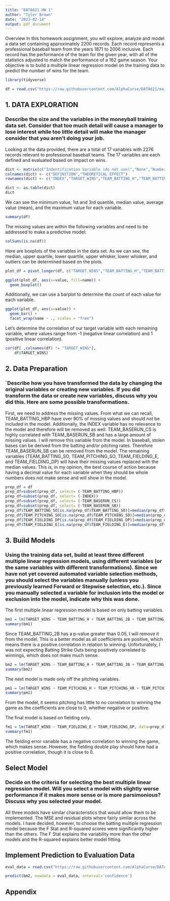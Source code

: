 ---
title: "DATA621 HW 1"
author: "Tyler Brown"
date: "2023-02-14"
output: pdf_document
---

Overview
In this homework assignment, you will explore, analyze and model a data set containing approximately 2200
records. Each record represents a professional baseball team from the years 1871 to 2006 inclusive. Each record
has the performance of the team for the given year, with all of the statistics adjusted to match the performance of
a 162 game season.
Your objective is to build a multiple linear regression model on the training data to predict the number of wins
for the team.

```{r, include=FALSE}
library(tidyverse)

df = read.csv("https://raw.githubusercontent.com/AlphaCurse/DATA621/main/moneyball-training-data.csv")
```


## 1. DATA EXPLORATION

### Describe the size and the variables in the moneyball training data set. Consider that too much detail will cause a manager to lose interest while too little detail will make the manager consider that you aren’t doing your job. 

Looking at the data provided, there are a total of 17 variables with 2276 records relevant to professional baseball teams. The 17 variables are each defined and evaluated based on impact on wins.

```{r, echo=FALSE}
dict <- matrix(c("Indentification Variable (do not use)","None","Number of wins","","Base Hits by batters (1B,2B,3B,HR)","Positive Impact on Wins","Doubles by batters (2B)", "Positive Impact on Wins","Triples by batters (3B)","Positive Impact on Wins","Homeruns by batters (4B)", "Positive Impact on Wins","Walks by batters","Positive Impact on Wins","Batters hit by pitch (get a free base)", "Positive Impact on Wins","Strikeouts by batters","Negative Impact on Wins","Stolen bases", "Positive Impact on Wins","Caught stealing", "Negative Impact on Wins","Errors", "Negative Impact on Wins","Double Plays", "Positive Impact on Wins","Walks allowed", "Negative Impact on Wins","Hits allowed", "Negative Impact on Wins","Homeruns allowed", "Negative Impact on Wins","Strikeouts by pitchers", "Positive Impact on Wins"), ncol=2, byrow=TRUE)
colnames(dict) <- c("DEFINITION","THEORETICAL EFFECT")
rownames(dict) <- c("INDEX","TARGET_WINS","TEAM_BATTING_H","TEAM_BATTING_2B","TEAM_BATTING_3B","TEAM_BATTING_4B","TEAM_BATTING_BB","TEAM_BATTING_HBP","TEAM_BATTING_SO","TEAM_BASERUN_SB","TEAM_BASERUN_CS","TEAM_FIELDING_E","TEAM_FIELDING_DP","TEAM_PITCHING_BB","TEAM_PITCHING_H","TEAM_PITCHING_HR","TEAM_PITCHING_SO")

dict <- as.table(dict)
dict
```

We can see the minimum value, 1st and 3rd quantile, median value, average value (mean), and the maximum value for each variable.
```{r, echo=FALSE}
summary(df)
```

The missing values are within the following variables and need to be addressed to make a predictive model:
```{r, echo=FALSE}
colSums(is.na(df))
```

Here are boxplots of the variables in the data set. As we can see, the median, upper quartile, lower quartile, upper whisker, lower whisker, and outliers can be determined based on the plots.
```{r, echo=FALSE}
plot_df = pivot_longer(df, c("TARGET_WINS","TEAM_BATTING_H","TEAM_BATTING_2B","TEAM_BATTING_3B","TEAM_BATTING_HR","TEAM_BATTING_BB","TEAM_BATTING_SO"))

ggplot(plot_df, aes(x=value, fill=name)) +
  geom_boxplot()
```

Additionally, we can use a barplot to determine the count of each value for each variable. 
```{r, echo=FALSE}
ggplot(plot_df, aes(x=value)) +
  geom_bar() +
  facet_wrap(name ~ ., scales = "free")
```

Let's determine the correlation of our target variable with each remaining variable, where values range from -1 (negative linear correlation) and 1 (positive linear correlation).
```{r, echo=FALSE}
cor(df[ ,colnames(df) != "TARGET_WINS"],
    df$TARGET_WINS)
```

## 2. Data Preparation

### `Describe how you have transformed the data by changing the original variables or creating new variables. If you did transform the data or create new variables, discuss why you did this. Here are some possible transformations.

First, we need to address the missing values. From what we can recall, TEAM_BATTING_HBP have over 90% of missing values and should not be included in the model. Additionally, the INDEX variable has no relevance to the model and therefore will be removed as well. TEAM_BASERUN_CS is highly correlated with TEAM_BASERUN_SB and has a large amount of missing values. I will remove this variable from the model. In baseball, stolen bases can be derived from the batting and/or pitching rates. Therefore TEAM_BASERUN_SB can be removed from the model. The remaining variables (TEAM_BATTING_SO, TEAM_PITCHING_SO, TEAM_FIELDING_E, and TEAM_FIELDING_DP) will have their missing values replaced with the median values. This is, in my opinion, the best course of action because having a decimal value for each variable when they should be whole numbers does not make sense and will show in the model.
```{r, echo=FALSE}
prep_df = df
prep_df=subset(prep_df, select= (-TEAM_BATTING_HBP))
prep_df=subset(prep_df, select= (-INDEX))
prep_df=subset(prep_df, select= (-TEAM_BASERUN_CS))
prep_df=subset(prep_df, select= (-TEAM_BASERUN_SB))
prep_df$TEAM_BATTING_SO[is.na(prep_df$TEAM_BATTING_SO)]=median(prep_df$TEAM_BATTING_SO, na.rm=TRUE)
prep_df$TEAM_PITCHING_SO[is.na(prep_df$TEAM_PITCHING_SO)]=median(prep_df$TEAM_PITCHING_SO, na.rm=TRUE)
prep_df$TEAM_FIELDING_DP[is.na(prep_df$TEAM_FIELDING_DP)]=median(prep_df$TEAM_FIELDING_DP, na.rm=TRUE)
prep_df$TEAM_FIELDING_E[is.na(prep_df$TEAM_FIELDING_E)]=median(prep_df$TEAM_FIELDING_E, na.rm=TRUE)
```

## 3. Build Models

### Using the training data set, build at least three different multiple linear regression models, using different variables (or the same variables with different transformations). Since we have not yet covered automated variable selection methods, you should select the variables manually (unless you previously learned Forward or Stepwise selection, etc.). Since you manually selected a variable for inclusion into the model or exclusion into the model, indicate why this was done.

The first multiple linear regression model is based on only batting variables. 
```{r, echo=FALSE}
bm1 = lm(TARGET_WINS ~ TEAM_BATTING_H + TEAM_BATTING_2B + TEAM_BATTING_3B + TEAM_BATTING_HR + TEAM_BATTING_BB + TEAM_BATTING_SO, data=prep_df)
summary(bm1)
```

Since TEAM_BATTING_2B has a p-value greater than 0.05, I will remove it from the model. This is a better model as all coefficients are positive, which means there is a positive correlation in relation to winning. Unfortunately, I was not expecting Batting Strike Outs being positively correlated to winnings, which does not make much sense.
```{r, echo=FALSE}
bm2 = lm(TARGET_WINS ~ TEAM_BATTING_H + TEAM_BATTING_3B + TEAM_BATTING_HR + TEAM_BATTING_BB + TEAM_BATTING_SO, data=prep_df)
summary(bm2)
```

The next model is made only off the pitching variables.
```{r, echo=FALSE}
pm1 = lm(TARGET_WINS ~ TEAM_PITCHING_H + TEAM_PITCHING_HR + TEAM_PITCHING_BB + TEAM_PITCHING_SO, data=prep_df)
summary(pm1)
```

From the model, it seems pitching has little to no correlation to winning the game as the coefficients are close to 0, whether negative or positive.

The final model is based on fielding only.
```{r, echo=FALSE}
fm1 = lm(TARGET_WINS ~ TEAM_FIELDING_E + TEAM_FIELDING_DP, data=prep_df)
summary(fm1)
```
The fielding error variable has a negative correlation to winning the game, which makes sense. However, the fielding double play should have had a positive correlation, though it is close to 0. 

## Select Model

### Decide on the criteria for selecting the best multiple linear regression model. Will you select a model with slightly worse performance if it makes more sense or is more parsimonious? Discuss why you selected your model. 

All three models have similar characteristics that would allow them to be implemented. The MSE and residual plots where fairly similar across the models. I have decided, however, to choose the batting multiple regression model because the F Stat and R-squared scores were significantly higher than the others. The F Stat explains the variability more than the other models and the R-squared explains better model fitting. 

## Implement Prediction to Evaluation Data
```{r, echo=FALSE}
eval_data = read.csv("https://raw.githubusercontent.com/AlphaCurse/DATA621/main/moneyball-evaluation-data.csv")

predict(bm2, newdata = eval_data, interval='confidence')
```

## Appendix
```{r, ref.label=knitr::all_labels(), echo=TRUE, eval=FALSE}

```

